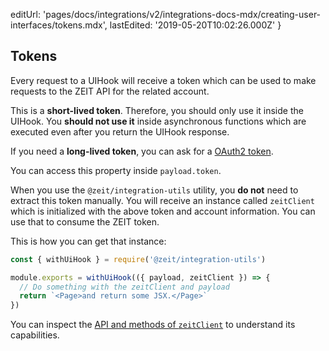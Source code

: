   editUrl:
    'pages/docs/integrations/v2/integrations-docs-mdx/creating-user-interfaces/tokens.mdx',
  lastEdited: '2019-05-20T10:02:26.000Z'
}

## Tokens

Every request to a UIHook will receive a token which can be used to make requests to the ZEIT API for the related account.

This is a **short-lived token**. Therefore, you should only use it inside the UIHook. You **should not use it** inside asynchronous functions which are executed even after you return the UIHook response.

If you need a **long-lived token**, you can ask for a [OAuth2 token](/docs/integrations#building-oauth-integrations).

You can access this property inside `payload.token`.

When you use the `@zeit/integration-utils` utility, you **do not** need to extract this token manually. You will receive an instance called `zeitClient` which is initialized with the above token and account information. You can use that to consume the ZEIT token.

This is how you can get that instance:

```js
const { withUiHook } = require('@zeit/integration-utils')

module.exports = withUiHook(({ payload, zeitClient }) => {
  // Do something with the zeitClient and payload
  return `<Page>and return some JSX.</Page>`
})
```

You can inspect the [API and methods of `zeitClient`](https://github.com/zeit/integration-utils/blob/master/src/zeit-client.ts) to understand its capabilities.
